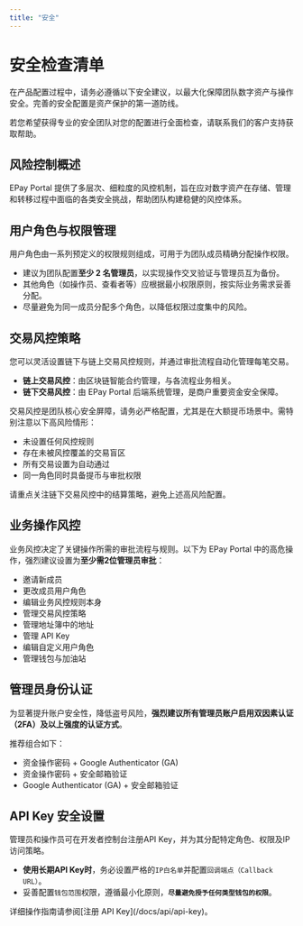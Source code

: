 ```yaml
---
title: "安全"
---
```



# 安全检查清单

在产品配置过程中，请务必遵循以下安全建议，以最大化保障团队数字资产与操作安全。完善的安全配置是资产保护的第一道防线。

若您希望获得专业的安全团队对您的配置进行全面检查，请联系我们的客户支持获取帮助。

## 风险控制概述

EPay Portal 提供了多层次、细粒度的风控机制，旨在应对数字资产在存储、管理和转移过程中面临的各类安全挑战，帮助团队构建稳健的风控体系。

## 用户角色与权限管理

用户角色由一系列预定义的权限规则组成，可用于为团队成员精确分配操作权限。

- 建议为团队配置**至少 2 名管理员**，以实现操作交叉验证与管理员互为备份。
- 其他角色（如操作员、查看者等）应根据最小权限原则，按实际业务需求妥善分配。
- 尽量避免为同一成员分配多个角色，以降低权限过度集中的风险。

## 交易风控策略

您可以灵活设置链下与链上交易风控规则，并通过审批流程自动化管理每笔交易。

- **链上交易风控**：由区块链智能合约管理，与各流程业务相关。
- **链下交易风控**：由 EPay Portal 后端系统管理，是商户重要资金安全保障。

交易风控是团队核心安全屏障，请务必严格配置，尤其是在大额提币场景中。需特别注意以下高风险情形：

- 未设置任何风控规则
- 存在未被风控覆盖的交易盲区
- 所有交易设置为自动通过
- 同一角色同时具备提币与审批权限

<Info>
  请重点关注链下交易风控中的结算策略，避免上述高风险配置。
</Info>

## 业务操作风控

业务风控决定了关键操作所需的审批流程与规则。以下为 EPay Portal 中的高危操作，强烈建议设置为**至少需2位管理员审批**：

- 邀请新成员
- 更改成员用户角色
- 编辑业务风控规则本身
- 管理交易风控策略
- 管理地址簿中的地址
- 管理 API Key
- 编辑自定义用户角色
- 管理钱包与加油站

## 管理员身份认证

为显著提升账户安全性，降低盗号风险，**强烈建议所有管理员账户启用双因素认证（2FA）及以上强度的认证方式**。

推荐组合如下：

- 资金操作密码 \+ Google Authenticator (GA)
- 资金操作密码 \+ 安全邮箱验证
- Google Authenticator (GA) \+ 安全邮箱验证

## API Key 安全设置

管理员和操作员可在开发者控制台注册API Key，并为其分配特定角色、权限及IP访问策略。

- **使用长期API Key时**，务必设置严格的`IP白名单`并配置`回调端点（Callback URL）`。
- 妥善配置`钱包范围`权限，遵循最小化原则，**`尽量避免授予任何类型钱包的权限`**。

<Info>
  详细操作指南请参阅[注册 API Key](/docs/api/api-key)。
</Info>